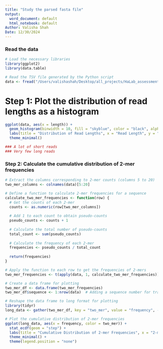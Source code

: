 ```yaml
---
title: "Study the parsed fasta file"
output:
  word_document: default
  html_notebook: default
Author: Valisha Shah
Date: 12/30/2024
---
```


### Read the data 
```r

# Load the necessary libraries
library(ggplot2)
library(data.table)

# Read the TSV file generated by the Python script
data <- fread("/Users/valishashah/Desktop/all_projects/HaLab_assessment/Sequencing_analysis_assignment/parsed_fasta_data.tsv", header = TRUE, sep = "\t")


```

# Step 1: Plot the distribution of read lengths as a histogram
```r

ggplot(data, aes(x = length)) +
  geom_histogram(binwidth = 10, fill = "skyblue", color = "black", alpha = 0.7) +
  labs(title = "Distribution of Read Lengths", x = "Read Length", y = "Frequency") +
  theme_minimal()

### A lot of short reads 
### Very few long reads 


```


### Step 2: Calculate the cumulative distribution of 2-mer frequencies
```r

# Extract the columns corresponding to 2-mer counts (columns 5 to 20)
two_mer_columns <- colnames(data)[5:20]

# Define a function to calculate 2-mer frequencies for a sequence
calculate_two_mer_frequencies <- function(row) {
  # Get the counts of each 2-mer
  counts <- as.numeric(row[two_mer_columns])
  
  # Add 1 to each count to obtain pseudo-counts
  pseudo_counts <- counts + 1
  
  # Calculate the total number of pseudo-counts
  total_count <- sum(pseudo_counts)
  
  # Calculate the frequency of each 2-mer
  frequencies <- pseudo_counts / total_count
  
  return(frequencies)
}

# Apply the function to each row to get the frequencies of 2-mers
two_mer_frequencies <- t(apply(data, 1, calculate_two_mer_frequencies))

# Create a data frame for plotting
two_mer_df <- data.frame(two_mer_frequencies)
two_mer_df$sequence <- 1:nrow(data)  # Adding a sequence number for tracking

# Reshape the data frame to long format for plotting
library(tidyr)
long_data <- gather(two_mer_df, key = "two_mer", value = "frequency", -sequence)

# Plot the cumulative distribution of 2-mer frequencies
ggplot(long_data, aes(x = frequency, color = two_mer)) +
  stat_ecdf(geom = "step") +
  labs(title = "Cumulative Distribution of 2-mer Frequencies", x = "2-mer Frequency", y = "Cumulative Probability") +
  theme_minimal() +
  theme(legend.position = "none")


```